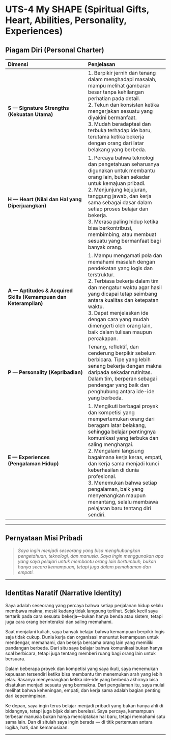 # UTS-4 My SHAPE (Spiritual Gifts, Heart, Abilities, Personality, Experiences)

## Piagam Diri (Personal Charter)

| Dimensi | Penjelasan |
|:--|:--|
| **S — Signature Strengths (Kekuatan Utama)** | 1. Berpikir jernih dan tenang dalam menghadapi masalah, mampu melihat gambaran besar tanpa kehilangan perhatian pada detail.<br>2. Tekun dan konsisten ketika mengerjakan sesuatu yang diyakini bermanfaat.<br>3. Mudah beradaptasi dan terbuka terhadap ide baru, terutama ketika bekerja dengan orang dari latar belakang yang berbeda. |
| **H — Heart (Nilai dan Hal yang Diperjuangkan)** | 1. Percaya bahwa teknologi dan pengetahuan seharusnya digunakan untuk membantu orang lain, bukan sekadar untuk kemajuan pribadi.<br>2. Menjunjung kejujuran, tanggung jawab, dan kerja sama sebagai dasar dalam setiap proses belajar dan bekerja.<br>3. Merasa paling hidup ketika bisa berkontribusi, membimbing, atau membuat sesuatu yang bermanfaat bagi banyak orang. |
| **A — Aptitudes & Acquired Skills (Kemampuan dan Keterampilan)** | 1. Mampu mengamati pola dan memahami masalah dengan pendekatan yang logis dan terstruktur.<br>2. Terbiasa bekerja dalam tim dan mengatur waktu agar hasil yang dicapai tetap seimbang antara kualitas dan ketepatan waktu.<br>3. Dapat menjelaskan ide dengan cara yang mudah dimengerti oleh orang lain, baik dalam tulisan maupun percakapan. |
| **P — Personality (Kepribadian)** | Tenang, reflektif, dan cenderung berpikir sebelum berbicara. Tipe yang lebih senang bekerja dengan makna daripada sekadar rutinitas. Dalam tim, berperan sebagai pendengar yang baik dan penghubung antara ide-ide yang berbeda. |
| **E — Experiences (Pengalaman Hidup)** | 1. Mengikuti berbagai proyek dan kompetisi yang mempertemukan orang dari beragam latar belakang, sehingga belajar pentingnya komunikasi yang terbuka dan saling menghargai.<br>2. Mengalami langsung bagaimana kerja keras, empati, dan kerja sama menjadi kunci keberhasilan di dunia profesional.<br>3. Menemukan bahwa setiap pengalaman, baik yang menyenangkan maupun menantang, selalu membawa pelajaran baru tentang diri sendiri. |

---

## Pernyataan Misi Pribadi

> *Saya ingin menjadi seseorang yang bisa menghubungkan pengetahuan, teknologi, dan manusia. Saya ingin menggunakan apa yang saya pelajari untuk membantu orang lain bertumbuh, bukan hanya secara kemampuan, tetapi juga dalam pemahaman dan empati.*

---

## Identitas Naratif (Narrative Identity)

Saya adalah seseorang yang percaya bahwa setiap perjalanan hidup selalu membawa makna, meski kadang tidak langsung terlihat. Sejak kecil saya tertarik pada cara sesuatu bekerja—bukan hanya benda atau sistem, tetapi juga cara orang berinteraksi dan saling memahami.  

Saat menjalani kuliah, saya banyak belajar bahwa kemampuan berpikir logis saja tidak cukup. Dunia kerja dan organisasi menuntut kemampuan untuk mendengar, memahami, dan bekerja bersama orang lain yang memiliki pandangan berbeda. Dari situ saya belajar bahwa komunikasi bukan hanya soal berbicara, tetapi juga tentang memberi ruang bagi orang lain untuk bersuara.  

Dalam beberapa proyek dan kompetisi yang saya ikuti, saya menemukan kepuasan tersendiri ketika bisa membantu tim menemukan arah yang lebih jelas. Rasanya menyenangkan ketika ide-ide yang berbeda akhirnya bisa disatukan menjadi sesuatu yang bermakna. Dari pengalaman itu, saya mulai melihat bahwa keheningan, empati, dan kerja sama adalah bagian penting dari kepemimpinan.  

Ke depan, saya ingin terus belajar menjadi pribadi yang bukan hanya ahli di bidangnya, tetapi juga bijak dalam berelasi. Saya percaya, kemampuan terbesar manusia bukan hanya menciptakan hal baru, tetapi memahami satu sama lain. Dan di situlah saya ingin berada — di titik pertemuan antara logika, hati, dan kemanusiaan.

---
